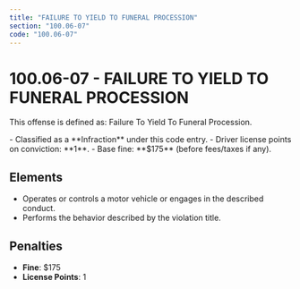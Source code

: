 ```yaml
---
title: "FAILURE TO YIELD TO FUNERAL PROCESSION"
section: "100.06-07"
code: "100.06-07"
---
```





# 100.06-07 - FAILURE TO YIELD TO FUNERAL PROCESSION

This offense is defined as: Failure To Yield To Funeral Procession.

<Aside type="tip" title="Charge Type: Infraction">
- Classified as a **Infraction** under this code entry.
- Driver license points on conviction: **1**.
- Base fine: **$175** (before fees/taxes if any).
</Aside>

## Elements
- Operates or controls a motor vehicle or engages in the described conduct.
- Performs the behavior described by the violation title.

## Penalties
- **Fine**: $175
- **License Points**: 1

